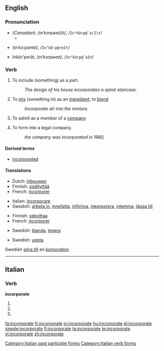 ==English==

===Pronunciation===
* (''Canadian''): /ɪnˈkɔrpɚe(ɪ)t/, /<tt>In"kOrp@`e(I)t</tt>/
** {{audio|en-ca-incorporate.ogg|Audio (CA)}}
* {{a|RP}} /ɪnˈkɔːpəreɪt/, /<tt>In"kO:p@reIt</tt>/
* {{a|US}} ĭnkôr'pərāt, /ɪnˈkɔrpɚeɪt/, /<tt>In"kOrp@`eIt</tt>/

===Verb===
{{en-verb|incorporat|ing}}

# {{transitive}} To include (something) as a part.
#: ''The design of his house incorporates a spiral staircase.''
# {{transitive}} To [[mix]] (something in) as an  [[ingredient]]; to [[blend]]
#: ''Incorporate air into the mixture.''
# {{transitive}} To admit as a member of a [[company]]
# {{transitive}} To form into a legal company.
#: ''the company was incorporated in 1980,''

====Derived terms====
* [[incorporated]]<!--adjective-->

====Translations====

{{trans-top|include as a part or ingredient}}
* Dutch: [[inbouwen]]
* Finnish: [[sisällyttää]]
* French: [[incorporer]]
{{trans-mid}}
* Italian: [[incorporare]]
* Swedish: [[arbeta in]], [[innefatta]], [[införliva]], [[inkorporera]], [[inlemma]], [[lägga till]]
{{trans-bottom}}

{{trans-top|mix, blend}}
* Finnish: [[sekoittaa]]
* French: [[incorporer]]
{{trans-mid}}
* Swedish: [[blanda]], [[legera]]
{{trans-bottom}}

{{trans-top|admit as a member of a company}}
* Swedish: [[uppta]]
{{trans-mid}}
{{trans-bottom}}

{{rfc-tsort|unknown line format: Swedish  göra till  en  korporation }}
{{trans-top|form into a legal company}}
{{trans-mid}}
Swedish [[göra till]] en [[korporation]]
{{trans-bottom}}

----

==Italian==

===Verb===
'''incorporate'''

# {{form of|[[second-person|Second-person]] [[plural]] [[present tense]]|[[incorporare#Italian|incorporare]]|lang=Italian}}
# {{form of|Second-person plural [[imperative]]|incorporare#Italian|incorporare|lang=Italian}}
# {{form of|[[feminine|Feminine]] plural|[[incorporato]]}}

[[Category:Italian past participle forms]]
[[Category:Italian verb forms]]

[[fa:incorporate]]
[[fr:incorporate]]
[[io:incorporate]]
[[hu:incorporate]]
[[pl:incorporate]]
[[simple:incorporate]]
[[fi:incorporate]]
[[ta:incorporate]]
[[te:incorporate]]
[[vi:incorporate]]
[[zh:incorporate]]
